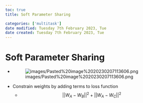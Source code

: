 ```yaml
---
toc: true
title: Soft Parameter Sharing

categories: ['multitask']
date modified: Tuesday 7th February 2023, Tue
date created: Tuesday 7th February 2023, Tue
---
```


# Soft Parameter Sharing


- ![images/Pasted%20image%2020230207113606.png](images/Pasted%20image%2020230207113606.png)
- Constrain weights by adding terms to loss function
	- $$||W_{A}-W_{B}||^{2} + ||W_{A}-W_{C}||^{2}$$



